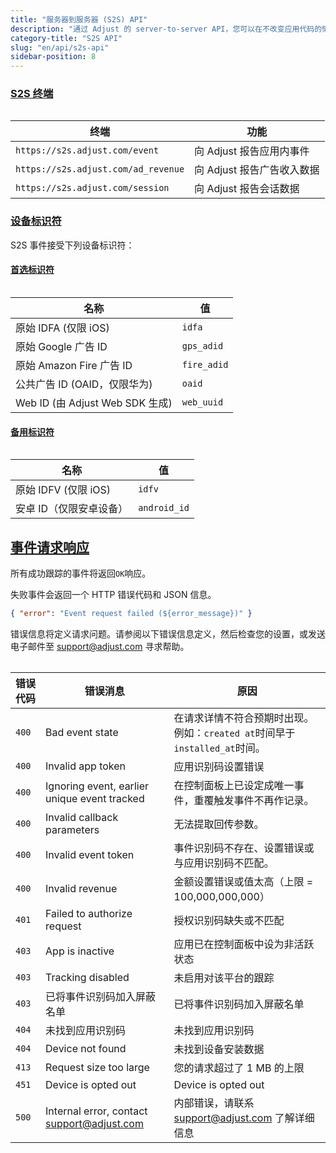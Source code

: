 ```yaml
---
title: "服务器到服务器 (S2S) API"
description: "通过 Adjust 的 server-to-server API，您可以在不改变应用代码的情况下将应用连接到 Adjust。"
category-title: "S2S API"
slug: "en/api/s2s-api"
sidebar-position: 8
---
```

### [S2S 终端](s2s-endpoints)

<table> 

|                 终端                  |        功能         |
|-------------------------------------|-------------------|
| `https://s2s.adjust.com/event`      | 向 Adjust 报告应用内事件  |
| `https://s2s.adjust.com/ad_revenue` | 向 Adjust 报告广告收入数据 |
| `https://s2s.adjust.com/session`    | 向 Adjust 报告会话数据   |

</Table> 

### [设备标识符](device-identifiers)

S2S 事件接受下列设备标识符：

#### [首选标识符](preferred-identifiers)

<table> 

|                名称                |      值      |
|----------------------------------|-------------|
| 原始 IDFA \(仅限 iOS\)             | `idfa`      |
| 原始 Google 广告 ID                  | `gps_adid`  |
| 原始 Amazon Fire 广告 ID             | `fire_adid` |
| 公共广告 ID \(OAID，仅限华为\)          | `oaid`      |
| Web ID \(由 Adjust Web SDK 生成\) | `web_uuid`  |

</Table> 

#### [备用标识符](backup-identifiers)

<table> 

|          名称          |      值       |
|----------------------|--------------|
| 原始 IDFV \(仅限 iOS\) | `idfv`       |
| 安卓 ID（仅限安卓设备）        | `android_id` |

</Table> 

[事件请求响应](event-submission-responses)
------------------------------------

所有成功跟踪的事件将返回`OK`响应。

失败事件会返回一个 HTTP 错误代码和 JSON 信息。

```json
{ "error": "Event request failed (${error_message})" }
```

错误信息将定义请求问题。请参阅以下错误信息定义，然后检查您的设置，或发送电子邮件至 [support@adjust.com](mailto:support@adjust.com) 寻求帮助。
<table> 

| 错误代码  |                                  错误消息                                   |                         原因                         |
|-------|-------------------------------------------------------------------------|----------------------------------------------------|
| `400` | Bad event state                                                         | 在请求详情不符合预期时出现。例如：`created at`时间早于`installed_at`时间。 |
| `400` | Invalid app token                                                       | 应用识别码设置错误                                          |
| `400` | Ignoring event, earlier unique event tracked                            | 在控制面板上已设定成唯一事件，重覆触发事件不再作记录。                        |
| `400` | Invalid callback parameters                                             | 无法提取回传参数。                                          |
| `400` | Invalid event token                                                     | 事件识别码不存在、设置错误或与应用识别码不匹配。                           |
| `400` | Invalid revenue                                                         | 金额设置错误或值太高（上限 = 100,000,000,000）                   |
| `401` | Failed to authorize request                                             | 授权识别码缺失或不匹配                                        |
| `403` | App is inactive                                                         | 应用已在控制面板中设为非活跃状态                                   |
| `403` | Tracking disabled                                                       | 未启用对该平台的跟踪                                         |
| `403` | 已将事件识别码加入屏蔽名单                                                           | 已将事件识别码加入屏蔽名单                                      |
| `404` | 未找到应用识别码                                                                | 未找到应用识别码                                           |
| `404` | Device not found                                                        | 未找到设备安装数据                                          |
| `413` | Request size too large                                                  | 您的请求超过了 1 MB 的上限                                   |
| `451` | Device is opted out                                                     | Device is opted out                                |
| `500` | Internal error, contact [support@adjust.com](mailto:support@adjust.com) | 内部错误，请联系 support@adjust.com 了解详细信息                 |

</Table>

